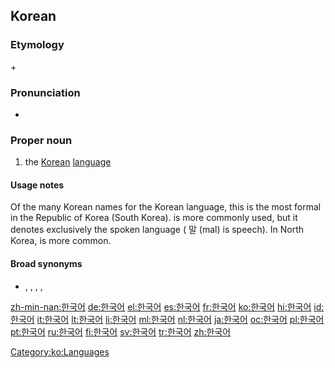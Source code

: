 ==Korean==
{{ko-sort|ㅎ}}
===Etymology===
{{ko-inline|한국|Hanguk|Land of the Han of the korean peninsula|韓國}} + {{ko-inline|어|eo|language|語}}

===Pronunciation===
{{ko-pron|ipa=[haːngugʌ]|phon=한ː국어|rr=Hangugeo}}
* {{SAMPA|/hangugV/}}

===Proper noun===
{{ko-pos|proper noun|rv=Hangugeo|hanja=韓國語}}

# the [[Korean]] [[language]]

====Usage notes====
Of the many Korean names for the Korean language, this is the most formal in the Republic of Korea (South Korea).  {{ko-inline|한국말|Hangungmal}} is more commonly used, but it denotes exclusively the spoken language ( 말 (mal) is speech).  In North Korea, {{ko-inline|조선말|Joseonmal}} is more common.

====Broad synonyms====
* {{ko-inline|한국말|Hangungmal|Korean spoken language}}, {{ko-inline|우리말|Urimal|our spoken language}}, {{ko-inline|조선어|4=朝鮮語|Joseoneo}}, {{ko-inline|조선말|Joseonmal|4=朝鮮말}}, {{ko-inline|고려말|Goryeomal|4=高麗말}}

[[Category:ko:Languages]]

[[zh-min-nan:한국어]]
[[de:한국어]]
[[el:한국어]]
[[es:한국어]]
[[fr:한국어]]
[[ko:한국어]]
[[hi:한국어]]
[[id:한국어]]
[[it:한국어]]
[[lt:한국어]]
[[li:한국어]]
[[ml:한국어]]
[[nl:한국어]]
[[ja:한국어]]
[[oc:한국어]]
[[pl:한국어]]
[[pt:한국어]]
[[ru:한국어]]
[[fi:한국어]]
[[sv:한국어]]
[[tr:한국어]]
[[zh:한국어]]